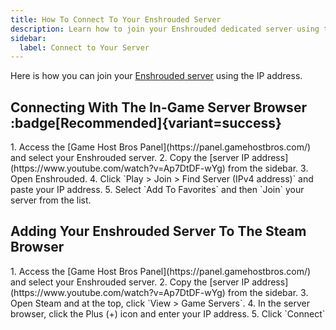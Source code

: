 ```yaml
---
title: How To Connect To Your Enshrouded Server
description: Learn how to join your Enshrouded dedicated server using the IP address.
sidebar:
  label: Connect to Your Server
---
```


Here is how you can join your [Enshrouded server](https://www.gamehostbros.com/enshrouded-server-hosting/) using the IP address.

## Connecting With The In-Game Server Browser :badge[Recommended]{variant=success}

<Steps>
1. Access the [Game Host Bros Panel](https://panel.gamehostbros.com/) and select your Enshrouded server.
2. Copy the [server IP address](https://www.youtube.com/watch?v=Ap7DtDF-wYg) from the sidebar.
3. Open Enshrouded.
4. Click `Play > Join > Find Server (IPv4 address)` and paste your IP address.
5. Select `Add To Favorites` and then `Join` your server from the list.
</Steps>

## Adding Your Enshrouded Server To The Steam Browser

<Steps>
1. Access the [Game Host Bros Panel](https://panel.gamehostbros.com/) and select your Enshrouded server.
2. Copy the [server IP address](https://www.youtube.com/watch?v=Ap7DtDF-wYg) from the sidebar.
3. Open Steam and at the top, click `View > Game Servers`.
4. In the server browser, click the Plus (+) icon and enter your IP address.
5. Click `Connect`
</Steps>